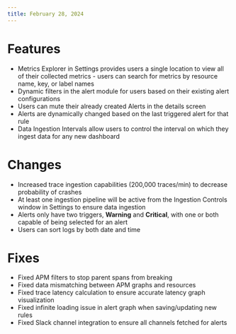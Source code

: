 ```yaml
---
title: February 28, 2024
---
```


# Features
- Metrics Explorer in Settings provides users a single location to view all of their collected metrics -  users can search for metrics by resource name, key, or label names
- Dynamic filters in the alert module for users based on their existing alert configurations
- Users can mute their already created Alerts in the details screen
- Alerts are dynamically changed based on the last triggered alert for that rule
- Data Ingestion Intervals allow users to control the interval on which they ingest data for any new dashboard

# Changes
- Increased trace ingestion capabilities (200,000 traces/min) to decrease probability of crashes
- At least one ingestion pipeline will be active from the Ingestion Controls window in Settings to ensure data ingestion
- Alerts only have two triggers, __Warning__ and __Critical__, with one or both capable of being selected for an alert
- Users can sort logs by both date and time 

# Fixes

- Fixed APM filters to stop parent spans from breaking
- Fixed data mismatching between APM graphs and resources
- Fixed trace latency calculation to ensure accurate latency graph visualization
- Fixed infinite loading issue in alert graph when saving/updating new rules
- Fixed Slack channel integration to ensure all channels fetched for alerts

